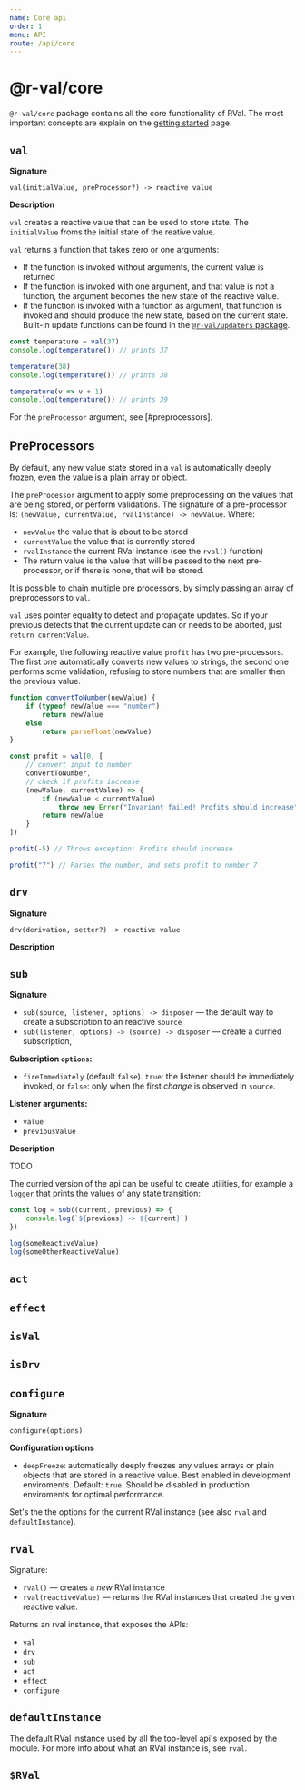 ```yaml
---
name: Core api
order: 1
menu: API
route: /api/core
---
```


# @r-val/core

`@r-val/core` package contains all the core functionality of RVal. 
The most important concepts are explain on the [getting started](#/introduction/the-basics) page.

## `val`

**Signature** 

`val(initialValue, preProcessor?) -> reactive value`

**Description**

`val` creates a reactive value that can be used to store state.
The `initialValue` froms the initial state of the reative value.

`val` returns a function that takes zero or one arguments:
* If the function is invoked without arguments, the current value is returned
* If the function is invoked with one argument, and that value is not a function, the argument becomes the new state of the reactive value.
* If the function is invoked with a function as argument, that function is invoked and should produce the new state, based on the current state. Built-in update functions can be found in the [`@r-val/updaters` package](#/api/updaters).

```javascript
const temperature = val(37)
console.log(temperature()) // prints 37

temperature(38)
console.log(temperature()) // prints 38

temperature(v => v + 1)
console.log(temperature()) // prints 39
```

For the `preProcessor` argument, see [#preprocessors].

## PreProcessors

By default, any new value state stored in a `val` is automatically deeply frozen, even the value is a plain array or object.

The `preProcessor` argument to apply some preprocessing on the values that are being stored, or perform validations.
The signature of a pre-processor is: `(newValue, currentValue, rvalInstance) -> newValue`. Where:
 * `newValue` the value that is about to be stored
 * `currentValue` the value that is currently stored
 * `rvalInstance` the current RVal instance (see the `rval()` function)
 * The return value is the value that will be passed to the next pre-processor, or if there is none, that will be stored.

It is possible to chain multiple pre processors, by simply passing an array of preprocessors to `val`.

`val` uses pointer equality to detect and propagate updates. So if your previous detects that the current update can or needs to be aborted, just `return currentValue`.

For example, the following reactive value `profit` has two pre-processors. 
The first one automatically converts new values to strings,
the second one performs some validation, refusing to store numbers that 
are smaller then the previous value.

```javascript
function convertToNumber(newValue) {
    if (typeof newValue === "number")
        return newValue
    else
        return parseFloat(newValue)
}

const profit = val(0, [
    // convert input to number
    convertToNumber,
    // check if profits increase
    (newValue, currentValue) => {
        if (newValue < currentValue)
            throw new Error("Invariant failed! Profits should increase")
        return newValue
    }
])

profit(-5) // Throws exception: Profits should increase

profit("7") // Parses the number, and sets profit to number 7
```



## `drv`

**Signature**

`drv(derivation, setter?) -> reactive value`

**Description**

## `sub`

**Signature**

* `sub(source, listener, options) -> disposer` &mdash; the default way to create a subscription to an reactive `source`
* `sub(listener, options) -> (source) -> disposer` &mdash; create a curried subscription, 

**Subscription `options`:**

* `fireImmediately` (default `false`). `true`: the listener should be immediately invoked, or `false`: only when the first _change_ is observed in `source`.

**Listener arguments:**

* `value`
* `previousValue`

**Description**

TODO

The curried version of the api can be useful to create utilities, for example a `logger` that prints the values of any state transition:

```javascript
const log = sub((current, previous) => {
    console.log(`${previous} -> ${current}`)
})

log(someReactiveValue)
log(someOtherReactiveValue)
```

## `act`

## `effect`

## `isVal`

## `isDrv`

## `configure`

**Signature**

`configure(options)`

**Configuration options**

* `deepFreeze`: automatically deeply freezes any values arrays or plain objects that are stored in a reactive value. Best enabled in development enviroments. Default: `true`. Should be disabled in production enviroments for optimal performance.

Set's the the options for the current RVal instance (see also `rval` and `defaultInstance`).


## `rval`

Signature: 

* `rval()` &mdash; creates a _new_ RVal instance
* `rval(reactiveValue)` &mdash; returns the RVal instances that created the given reactive value.

Returns an rval instance, that exposes the APIs:

* `val`
* `drv`
* `sub`
* `act`
* `effect`
* `configure`

## `defaultInstance`

The default RVal instance used by all the top-level api's exposed by the module. 
For more info about what an RVal instance is, see `rval`.

## `$RVal`
